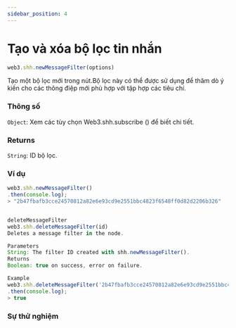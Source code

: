 ```yaml
---
sidebar_position: 4
---
```


# Tạo và xóa bộ lọc tin nhắn
```javascript
web3.shh.newMessageFilter(options)
```
Tạo một bộ lọc mới trong nút.Bộ lọc này có thể được sử dụng để thăm dò ý kiến cho các thông điệp mới phù hợp với tập hợp các tiêu chí.

### Thông số
`Object`: Xem các tùy chọn Web3.shh.subscribe () để biết chi tiết.
### Returns
`String`: ID bộ lọc.

### Ví dụ
```javascript
web3.shh.newMessageFilter()
.then(console.log);
> "2b47fbafb3cce24570812a82e6e93cd9e2551bbc4823f6548ff0d82d2206b326"


deleteMessageFilter
web3.shh.deleteMessageFilter(id)
Deletes a message filter in the node.

Parameters
String: The filter ID created with shh.newMessageFilter().
Returns
Boolean: true on success, error on failure.

Example
web3.shh.deleteMessageFilter('2b47fbafb3cce24570812a82e6e93cd9e2551bbc4823f6548ff0d82d2206b326')
.then(console.log);
> true
```
### Sự thử nghiệm
<MessageFilter/>
